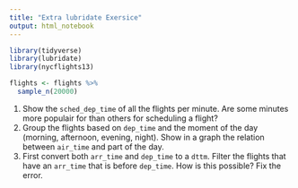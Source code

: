 ```yaml
---
title: "Extra lubridate Exersice"
output: html_notebook
---
```


```r
library(tidyverse)
library(lubridate)
library(nycflights13)

flights <- flights %>%
  sample_n(20000)
```

1. Show the `sched_dep_time` of all the flights per minute. Are some minutes more populair for than others for scheduling a flight?
2. Group the flights based on `dep_time` and the moment of the day (morning, afternoon, evening, night). Show in a graph the relation between `air_time` and part of the day.
3. First convert both `arr_time` and `dep_time` to a `dttm`. Filter the flights that have an `arr_time` that is before `dep_time`. How is this possible? Fix the error.
